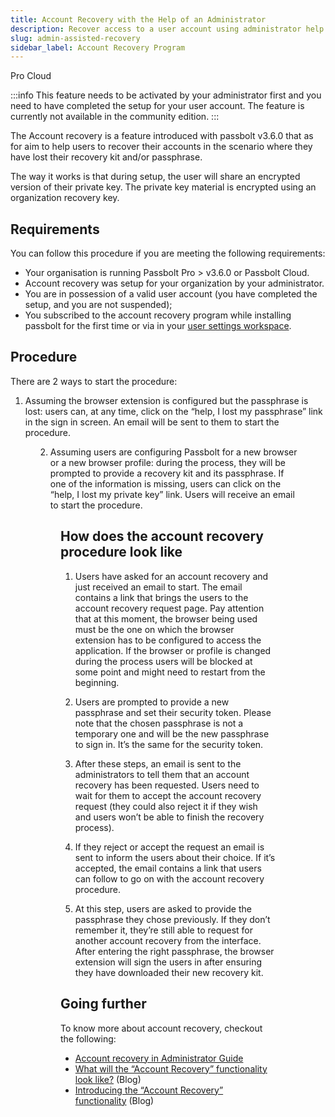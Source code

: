```yaml
---
title: Account Recovery with the Help of an Administrator
description: Recover access to a user account using administrator help via the account recovery program
slug: admin-assisted-recovery
sidebar_label: Account Recovery Program
---
```



<div style={{display: "flex", gap: "1rem"}}>
  <Chips link="https://www.passbolt.com/pricing/pro" isUnderMainTitle={true}>Pro</Chips>
  <Chips link="https://www.passbolt.com/pricing/cloud" isUnderMainTitle={true}>Cloud</Chips>
</div>

:::info
This feature needs to be activated by your administrator first and you need to have completed the setup for your user
account. The feature is currently not available in the community edition.
:::

The Account recovery is a feature introduced with passbolt v3.6.0 that as for aim to help users to recover their
accounts in the scenario where they have lost their recovery kit and/or passphrase.

The way it works is that during setup, the user will share an encrypted version of their private key. The private key
material is encrypted using an organization recovery key.

## Requirements

You can follow this procedure if you are meeting the following requirements:

- Your organisation is running Passbolt Pro > v3.6.0 or Passbolt Cloud.
- Account recovery was setup for your organization by your administrator.
- You are in possession of a valid user account (you have completed the setup, and you are not suspended);
- You subscribed to the account recovery program while installing passbolt for the first time or via in your [user settings workspace](/docs/user/browser/settings/account-recovery-setup).

## Procedure

There are 2 ways to start the procedure:

1. Assuming the browser extension is configured but the passphrase is lost: users can, at any time, click on the “help, I lost my passphrase” link in the sign in screen. An email will be sent to them to start the procedure.

<Figure
  src="/img/help/2024/03/user-login-lost-passphrase.png"
  alt="Login screen with lost passphrase"
  caption="fig. Login screen - lost passphrase"
/>

2. Assuming users are configuring Passbolt for a new browser or a new browser profile: during the process, they will be prompted to provide a recovery kit and its passphrase. If one of the information is missing, users can click on the “help, I lost my private key” link. Users will receive an email to start the procedure.

<Figure
  src="/img/help/2024/03/user-recover-lost-passphrase.png"
  alt="Setup on a new device with lost passphrase"
  caption="fig. Setup on a new device - lost passphrase"
/>

## How does the account recovery procedure look like

1. Users have asked for an account recovery and just received an email to start. The email contains a link that brings the users to the account recovery request page. Pay attention that at this moment, the browser being used must be the one on which the browser extension has to be configured to access the application. If the browser or profile is changed during the process users will be blocked at some point and might need to restart from the beginning.

2. Users are prompted to provide a new passphrase and set their security token. Please note that the chosen passphrase is not a temporary one and will be the new passphrase to sign in. It’s the same for the security token.

3. After these steps, an email is sent to the administrators to tell them that an account recovery has been requested. Users need to wait for them to accept the account recovery request (they could also reject it if they wish and users won’t be able to finish the recovery process).

4. If they reject or accept the request an email is sent to inform the users about their choice. If it’s accepted, the email contains a link that users can follow to go on with the account recovery procedure.

5. At this step, users are asked to provide the passphrase they chose previously. If they don’t remember it, they’re still able to request for another account recovery from the interface. After entering the right passphrase, the browser extension will sign the users in after ensuring they have downloaded their new recovery kit.

## Going further

To know more about account recovery, checkout the following:
- [Account recovery in Administrator Guide](/docs/admin/authentication/account-recovery/)
- [What will the “Account Recovery” functionality look like?](https://www.passbolt.com/blog/what-will-the-account-recovery-functionality-look-like) (Blog)
- [Introducing the “Account Recovery” functionality](https://www.passbolt.com/blog/account-recovery) (Blog)
